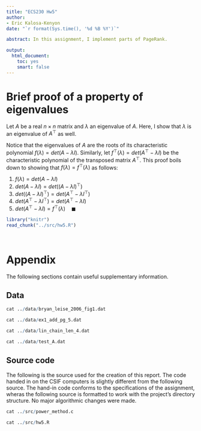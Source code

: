 ```yaml
---
title: "ECS230 Hw5"
author:
- Eric Kalosa-Kenyon
date: "`r format(Sys.time(), '%d %B %Y')`"

abstract: In this assignment, I implement parts of PageRank.

output:
  html_document:
    toc: yes
    smart: false
---
```


# Brief proof of a property of eigenvalues
Let $A$ be a real $n\times n$ matrix and $\lambda$ an eigenvalue of $A$. Here,
I show that $\lambda$ is an eigenvalue of $A^\top$ as well.

Notice that the eigenvalues of $A$ are the roots of its characteristic
polynomial $f(\lambda) = det(A-\lambda I)$. Similarly, let
$f^\top(\lambda) = det(A^\top-\lambda I)$ be the characteristic polynomial of
the transposed matrix $A^\top$. This proof boils down to showing that
$f(\lambda) = f^\top(\lambda)$ as follows:

1. $f(\lambda) = det(A-\lambda I)$
2. $det(A-\lambda I) = det((A-\lambda I)^\top)$
3. $det((A-\lambda I)^\top) = det(A^\top-\lambda I^\top)$
4. $det(A^\top-\lambda I^\top) = det(A^\top - \lambda I)$
5. $det(A^\top - \lambda I) = f^\top(\lambda) \quad \blacksquare$



```r
library("knitr")
read_chunk("../src/hw5.R")
```

```r
```

```r
```

# Appendix
The following sections contain useful supplementary information.

## Data

```r
cat ../data/bryan_leise_2006_fig1.dat
```

```r
cat ../data/ex1_add_pg_5.dat
```

```r
cat ../data/lin_chain_len_4.dat
```

```r
cat ../data/test_A.dat
```

## Source code
The following is the source used for the creation of this report. The code
handed in on the CSIF computers is slightly different from the following source.
The hand-in code conforms to the specifications of the assignment, wheras the
following source is formatted to work with the project's directory structure. No
major algorithmic changes were made.

```r
cat ../src/power_method.c
```

```r
cat ../src/hw5.R
```
